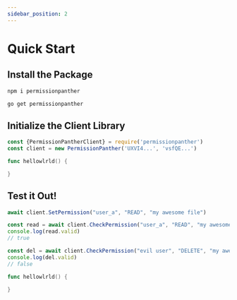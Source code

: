 ```yaml
---
sidebar_position: 2
---
```



# Quick Start

## Install the Package

<Tabs>
<TabItem value="js" label="NodeJS/TypeScript">

```sh
npm i permissionpanther
```

</TabItem>
<TabItem value="go" label="Go">

```sh
go get permissionpanther
```

</TabItem>
</Tabs>

## Initialize the Client Library

<Tabs>
<TabItem value="js" label="NodeJS/TypeScript">

```js
const {PermissionPantherClient} = require('permissionpanther')
const client = new PermissionPanther('UXVI4...', 'vsfQE...')
```

</TabItem>
<TabItem value="go" label="Go">

```go
func hellowlrld() {

}
```

</TabItem>
</Tabs>

## Test it Out!

<Tabs>
<TabItem value="js" label="NodeJS/TypeScript">

```js
await client.SetPermission("user_a", "READ", "my awesome file")

const read = await client.CheckPermission("user_a", "READ", "my awesome file")
console.log(read.valid)
// true

const del = await client.CheckPermission("evil user", "DELETE", "my awesome file")
console.log(del.valid)
// false
```

</TabItem>
<TabItem value="go" label="Go">

```go
func hellowlrld() {

}
```

</TabItem>
</Tabs>
